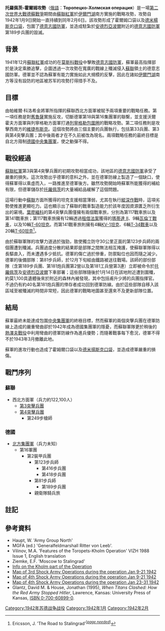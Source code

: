 {{Infobox Military Conflict
|conflict=托羅佩茨–霍爾姆攻勢<br />Торопецко-Холмская операция
|image=[[File:Eastern_Front_1941-12_to_1942-05.png|300px]]
|caption=1942年[[第二次世界大戰|第二次世界大戰]][[德蘇戰爭|德蘇戰爭]]的情勢圖
|partof=[[第二次世界大戰|第二次世界大戰]][[德蘇戰爭|德蘇戰爭]][[熱澤夫戰役|熱澤夫戰役]]
|place=[[俄羅斯|俄羅斯]]西北部
|date=1942年1月9日－1942年2月6日
|result=蘇軍勝利
|combatant1=[[File:Flag_of_Nazi_Germany_(1933-1945).svg|22px]] [[纳粹德國|纳粹德國]]
|combatant2=[[File:Flag_of_the_Soviet_Union_(1924–1955).svg|20px]] [[蘇聯|蘇聯]]
|commander1=[[File:Flag_of_Nazi_Germany_(1933-1945).svg|22px]] [[恩斯特·布施|恩斯特·布施]]
|commander2=[[File:Flag_of_the_Soviet_Union_(1924–1955).svg|20px]] {{link-en|帕維爾·庫羅希金|Pavel Kurochkin|帕維爾·庫羅希金}}
|strength1=不詳
|strength2=122,100人
|casualties1=[[蘇聯|蘇聯]]預估數據：共12,000人
|casualties2=10,400人陣亡或失蹤<br />18,810人負傷<br />共29,200人
|}}
{{Campaignbox Axis-Soviet War}}

'''托羅佩茨–霍爾姆攻勢'''（[[俄語|俄語]]：'''Торопецко-Холмская операция'''）是一場[[第二次世界大戰|第二次世界大戰]][[德蘇戰爭|德蘇戰爭]]期間由[[蘇聯紅軍|蘇聯紅軍]]於[[伊爾門湖|伊爾門湖]]南方實施的戰略攻勢，攻勢自1942年1月9日開始一直持續到同年2月6日。該攻勢形成了霍爾姆口袋以及[[德米楊斯克口袋|德米楊斯克口袋]]，包圍了[[德意志國防軍|德意志國防軍]]{{link-en|第2兵團|II Army Corps (Wehrmacht)|第2兵團}}，並造成駐紮於[[安德烈亞波爾|安德烈亞波爾]]附近的[[德意志國防軍|德意志國防軍]]第189步兵團的毀滅。

== 背景 ==
1941年12月[[蘇聯紅軍|蘇聯紅軍]]成功的在[[莫斯科戰役|莫斯科戰役]]中擊敗[[德意志國防軍|德意志國防軍]]，蘇軍最高指揮部於是決定乘勝追擊，企圖透過一次攻勢在寬廣的戰線上殲滅侵入[[蘇聯|蘇聯]]領土的德意志國防軍。德軍並不認為蘇軍有能力實施如此大規模的反擊，因此在諸如[[伊爾門湖|伊爾門湖]]南方等沒有設防的地區被苏军的攻勢打得措手不及。

== 目標 ==
由帕維爾·科洛希金將軍所指揮的蘇聯西北方面軍被賦予兩項重要的戰略任務。第一項任務是對[[舊魯薩|舊魯薩]]實施反攻，切斷德軍第18與第16集團軍的聯繫，並支援沃爾霍夫方面軍與列寧格勒方面軍打通[[列寧格勒圍城戰|列寧格勒包圍圈]]的戰略攻勢。第二項任務則是攻擊西南方的[[維捷布斯克|維捷布斯克]]。這個攻勢將由三個主要的兵團執行，包括第33兵團、第3與第4突擊兵團；其中後兩者才在不久前被改為現名。兩項戰略任務的最終目標是自北方箝制[[德國中央集團軍|德國中央集團軍]]，使之動彈不得。

== 戰役經過 ==
[[蘇聯紅軍|蘇聯紅軍]]第3與第4突擊兵團的初期攻勢相當成功，該地區的[[德意志國防軍|德意志國防軍]]承受了嚴重的損失。這次攻勢出乎德軍的意料之外，並在德軍防線上製造了一個缺口，使得蘇軍得以乘虛而入，一路推進至德軍後方。雖然攻勢開始時蘇軍所能獲得的補給有限，但德軍儲存於[[托羅佩茨|托羅佩茨]]的大量補給品緩解了這個問題。

這場行動中[[蘇聯|蘇聯]]方面所獲得的坦克支援相當薄弱，尤其在執行[[縱深作戰|縱深作戰]]時，這項劣勢使推進更顯吃力。這也顯示出了蘇聯的戰車製造能力於該年度因資源匱乏所衍生出的窘境。[[安德烈·伊万诺维奇·叶廖缅科|葉廖緬科]]的第4突擊兵團僅擁有兩個戰車旅，分別為第117戰車旅以及第141戰車旅；第117戰車旅擁有12輛透過[[租借法案|租借法案]]獲得的[[瑪蒂達_II|瑪蒂達 II]]、9輛[[瓦倫丁戰車|瓦倫丁戰車]]，以及10輛[[T-60坦克|T-60坦克]]。而第141戰車旅則擁有4輛[[KV-1坦克|KV-1坦克]]、6輛[[T-34戰車|T-34戰車]]以及20輛[[T-60坦克|T-60坦克]]<ref>Ericsson, J. 'The Road to Stalingrad'<sup class="noprint Inline-Template " style="white-space:nowrap;" contenteditable="false">[''[[Wikipedia:列明来源|<span title="This citation requires a reference to the specific page or range of pages in which the material appears. (September 2010)">page needed</span>]]'']</sup></ref>。

由於蘇聯軍隊的攻擊力道過於強勁，致使獨立防守30公里正面的第123步兵師的兩個團遭到殲滅。兵團過度分散的結果即是部隊之間無法相互掩護，使蘇聯軍隊得以長驅直入，而未遭遇多少抵抗。德軍的傷亡過於慘重，防禦點位也因而隨之減少。德軍的後備部隊：第81步兵師，於12月下旬經由鐵路被送往戰場。該師的部份部隊（含第189步兵團、第181炮兵團第2營以及第181工兵營第3連）立即被命令於[[托羅佩茨|托羅佩茨]]及[[安德烈亞波爾|安德烈亞波爾]]下車部署；這些部隊隨後於1月14日在該地附近遭到圍殲，約莫1,100具遺體後來於附近的森林內被發現，其中包括甫升少將的兵團指揮官。不過仍有約40名第181炮兵團的倖存者成功回到德軍防線。由於這些部隊自移入該區域至被殲滅的時間非常短，因此德軍的戰略地圖甚至還來不及更新部隊位置。

== 結局 ==
蘇軍最終未能達成包圍[[中央集團軍|中央集團軍]]的終極目標，然而蘇軍的兩個突擊兵團在德軍防線上造成的嚴重彎曲卻於1942年成為德國集團軍的隱憂，而蘇聯軍隊更於稍後的[[熱澤夫戰役|熱澤夫戰役]]中利用彎曲的德軍防線作為進兵優勢；而隨著戰事每下愈況，德軍不得不於1943年3月撤離此地。

蘇軍的進攻行動也造成了霍姆爾口袋以及[[德米楊斯克包圍戰|德米揚斯克口袋]]，並造成德軍嚴重的損傷。

== 戰鬥序列 ==

=== 蘇聯 ===
* 西北方面軍（兵力約122,100人）
** [[第3突擊兵團|第3突擊兵團]]
** [[第4突擊兵團|第4突擊兵團]]
*** 第249步槍師

=== 德國 ===
* [[北方集團軍|北方集團軍]]（兵力未知）
** 第16軍團
*** 第2裝甲兵團
**** 第123步兵師
***** 第416步兵團
***** 第418步兵團
**** 第81步兵師
***** 第189步兵團
**** 親衛隊騎兵旅

== 註記 ==
{{Reflist}}

== 參考資料 ==
* Haupt, W. 'Army Group North'
* MGFA (ed.) 'Generalfeldmarshall Ritter von Leeb'.
* Vilinov, M.A. 'Features of the Toropets-Kholm Operation' VIZH 1988 Issue 1, English translation
* Ziemke, E.F. 'Moscow to Stalingrad'
* [https://web.archive.org/web/20060926215804/http://rkkaww2.armchairgeneral.com/battles/kholm.htm Info on the Kholm part of the Operation]
* [https://archive.is/20120724041625/rkkaww2.armchairgeneral.com/maps/1942NW/3SA_Toropets_Kholm_42.jpg Map of 3rd Shock Army Operations during the operation Jan 9-21 1942]
* [https://archive.is/20120730090357/rkkaww2.armchairgeneral.com/maps/1942NW/4SA_Toropets_Kholm_1_42.jpg Map of 4th Shock Army Operations during the operation Jan 9-21 1942]
* [https://archive.is/20120716171957/rkkaww2.armchairgeneral.com/maps/1942NW/4SA_Toropets_Kholm_2_42.jpg Map of 4th Shock Army Operations during the operation Jan 23-31 1942]
* Glantz, David M. & House, Jonathan (1995), ''When Titans Clashed: How the Red Army Stopped Hitler'', Lawrence, Kansas: University Press of Kansas, [[Special:BookSources/0-700-60899-0|ISBN 0-700-60899-0]].

[[Category:1942年苏德战争战役|Category:1942年苏德战争战役]]
[[Category:1942年1月|Category:1942年1月]]
[[Category:1942年2月|Category:1942年2月]]